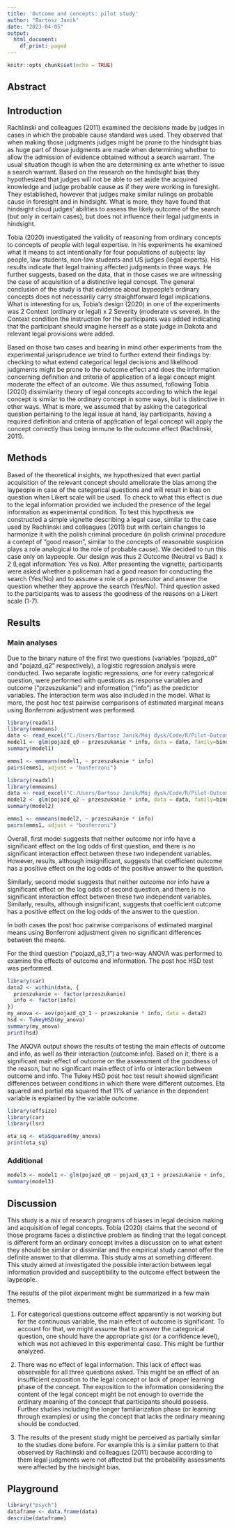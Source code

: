 ```yaml
---
title: 'Outcome and concepts: pilot study'
author: "Bartosz Janik"
date: "2023-04-05"
output:
  html_document:
    df_print: paged
---
```


```r
knitr::opts_chunk$set(echo = TRUE)
```

## Abstract

## Introduction

Rachlinski and colleagues (2011) examined the decisions made by judges in cases in which the probable cause standard was used. They observed that when making those judgments judges might be prone to the hindsight bias as huge part of those judgments are made when determining whether to allow the admission of evidence obtained without a search warrant. The usual situation though is when the are determining ex ante whether to issue a search warrant. Based on the research on the hindsight bias they hypothesized that judges will not be able to set aside the acquired knowledge and judge probable cause as if they were working in foresight. They established, however that judges make similar rulings on probable cause in foresight and in hindsight. What is more, they have found that hindsight cloud judges’ abilities to assess the likely outcome of the search (but only in certain cases), but does not influence their legal judgments in hindsight.

Tobia (2020) investigated the validity of reasoning from ordinary concepts to concepts of people with legal expertise. In his experiments he examined what it means to act intentionally for four populations of subjects: lay people, law students, non-law students and US judges (legal experts). His results indicate that legal training affected judgments in three ways. He further suggests, based on the data, that in those cases we are witnessing the case of acquisition of a distinctive legal concept. The general conclusion of the study is that evidence about laypeople’s ordinary concepts  does not necessarily carry straightforward legal implications. What is interesting for us, Tobia’s design (2020) in one of the experiments was 2 Context (ordinary or legal) x 2 Severity (moderate vs severe). In the Context condition the instruction for the participants was added indicating that the participant should imagine herself as a state judge in Dakota and relevant legal provisions were added.

Based on those two cases and bearing in mind other experiments from the experimental jurisprudence we tried to further extend their findings by: checking to what extend categorical legal decisions and likelihood judgments might be prone to the outcome effect and does the information concerning definition and criteria of application of a legal concept might moderate the effect of an outcome. We thus assumed, following Tobia (2020) dissimilarity theory of legal concepts according to which the legal concept is similar to the ordinary concept in some ways, but is distinctive in other ways. What is more, we assumed that by asking the categorical question pertaining to the legal issue at hand, lay participants, having a required definition and criteria of application of legal concept will apply the concept correctly thus being immune to the outcome effect (Rachlinski, 2011).


## Methods

Based of the theoretical insights, we hypothesized that even partial acquisition of the relevant concept should ameliorate the bias among the laypeople in case of the categorical questions and will result in bias on question when Likert scale will be used. To check to what this effect is due to the legal information provided we included the presence of the legal information as experimental condition. To test this hypothesis we constructed a simple vignette describing a legal case, similar to the case used by Rachlinski and colleagues (2011) but with certain changes to harmonize it with the polish criminal procedure (in polish criminal procedure a contept of “good reason”, similar to the concepts of reasonable suspicion plays a role analogical to the role of probable cause). We decided to run this case only on laypeople. Our design was thus 2 Outcome (Neutral vs Bad) x 2 (Legal information: Yes vs No).
After presenting the vignette, participants were asked whether a policeman had a good reason for conducting the search (Yes/No) and to assume a role of a prosecutor and answer the question whether they approve the search (Yes/No). Third question asked to the participants was to assess the goodness of the reasons on a Likert scale (1-7).

## Results
### Main analyses

Due to the binary nature of the first two questions (variables "pojazd_q0" and “pojazd_q2” respectively), a logistic regression analysis were conducted. Two separate logistic regressions, one for every categorical question, were performed with questions as response variables and outcome (“przeszukanie”) and information (“info”) as the predictor variables. The interaction term was also included in the model. What is more, the post hoc test pairwise comparisons of estimated marginal means using Bonferroni adjustment was performed.

```r
library(readxl)
library(emmeans)
data <- read_excel("C:/Users/Bartosz Janik/Mój dysk/Code/R/Pilot-Outcome-Info/Outcome-expertise-PL-DATA.xlsx")
model1 <- glm(pojazd_q0 ~ przeszukanie * info, data = data, family=binomial)
summary(model1)

emms1 <- emmeans(model1, ~ przeszukanie * info)
pairs(emms1, adjust = "bonferroni")
```

```r
library(readxl)
library(emmeans)
data <- read_excel("C:/Users/Bartosz Janik/Mój dysk/Code/R/Pilot-Outcome-Info/Outcome-expertise-PL-DATA.xlsx")
model2 <- glm(pojazd_q2 ~ przeszukanie * info, data = data, family=binomial)
summary(model2)

emms1 <- emmeans(model2, ~ przeszukanie * info)
pairs(emms1, adjust = "bonferroni")
```
Overall, first model suggests that neither outcome nor info have a significant effect on the log odds of first question, and there is no significant interaction effect between these two independent variables. However, results, although insignificant, suggests that coefficient outcome has a positive effect on the log odds of the positive answer to the question.

Similarly, second model suggests that neither outcome nor info have a significant effect on the log odds of second question, and there is no significant interaction effect between these two independent variables. Similarly, results, although insignificant, suggests that coefficient outcome has a positive effect on the log odds of the answer to the question.

In both cases the post hoc pairwise comparisons of estimated marginal means using Bonferroni adjustment given no significant differences between the means. 

For the third question (“pojazd_q3_1”) a two-way ANOVA was performed to examine the effects of outcome and information. The post hoc HSD test was performed.

```r
library(car)
data2 <- within(data, {
  przeszukanie <- factor(przeszukanie)
  info <- factor(info)
})
my_anova <- aov(pojazd_q3_1 ~ przeszukanie * info, data = data2) 
hsd <- TukeyHSD(my_anova)
summary(my_anova)
print(hsd)
```

The ANOVA output shows the results of testing the main effects of outcome and info, as well as their interaction (outcome:info). Based on it, there is a significant main effect of outcome on the assessment of the goodness of the reason, but no significant main effect of info or interaction between outcome and info. The Tukey HSD post hoc test result showed significant differences between conditions in which there were different outcomes. Eta squared and partial eta squared that 11% of variance in the dependent variable is explained by the variable outcome. 

```r
library(effsize)
library(car)
library(lsr)

eta_sq <- etaSquared(my_anova) 
print(eta_sq)

```

### Additional
```r
model3 <- model1 <- glm(pojazd_q0 ~ pojazd_q3_1 + przeszukanie + info, data = data, family=binomial)
summary(model3)
```

## Discussion

This study is a mix of research programs of biases in legal decision making and acquisition of legal concepts. Tobia (2020) claims that the second of those programs faces a distinctive problem as finding that the legal concept is different form an ordinary concept invites a discussion on to what extent they should be similar or dissimilar and the empirical study cannot offer the definite answer to that dilemma. This study aims at something different. This study aimed at investigated the possible interaction between legal information provided and susceptibility to the outcome effect between the laypeople. 

The results of the pilot experiment might be summarized in a few main themes.

1.	For categorical questions outcome effect apparently is not working but for the continuous variable, the main effect of outcome is significant. To account for that, we might assume that to answer the categorical question, one should have the appropriate gist (or a confidence level), which was not achieved in this experimental case. This might be further analyzed.

2.	There was no effect of legal information. This lack of effect was observable for all three questions asked. This might be an effect of an insufficient exposition to the legal concept or lack of proper learning phase of the concept. The exposition to the information considering the content of the legal concept might be not enough to override the ordinary meaning of the concept that participants should possess. Further studies including the longer familiarization phase (or learning through examples) or using the concept that lacks the ordinary meaning should be conducted.   

3.	The results of the present study might be perceived as partially similar to the studies done before. For example this is a similar pattern to that observed by Rachlinski and colleagues (2011) because according to them legal judgments were not affected but the probability assessments were affected by the hindsight bias. 

## Playground
```r
library("psych")
dataframe <- data.frame(data)
describe(dataframe)
```


